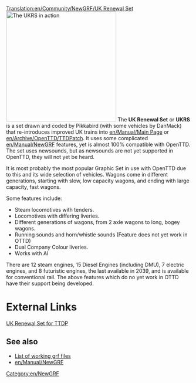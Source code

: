 [[Translation:en/Community/NewGRF/UK Renewal Set]]
[[File:en/Manual/Newgrfexampless.png|thumb|300px|right|The UKRS in action]]
The '''UK Renewal Set''' or '''UKRS''' is a set drawn and coded by Pikkabird (with some vehicles by DanMack) that re-introduces improved UK trains into [[en/Manual/Main Page]] or [[en/Archive/OpenTTD/TTDPatch]]. It uses some complicated [[en/Manual/NewGRF]] features, yet is almost 100% compatible with OpenTTD. The set uses newsounds, but as newsounds are not yet supported in OpenTTD, they will not yet be heard.

It is most probably the most popular Graphic Set in use with OpenTTD due to this and its wide selection of vehicles. Wagons come in different generations, starting with slow, low capacity wagons, and ending with large capacity, fast wagons.

Some features include:
*Steam locomotives with tenders.
*Locomotives with differing liveries.
*Different generations of wagons, from 2 axle wagons to long, bogey wagons.
*Running sounds and horn/whistle sounds (Feature does not yet work in OTTD)
*Dual Company Colour liveries.
*Works with AI

There are 12 steam engines, 15 Diesel Engines (including DMU), 7 electric engines, and 8 futuristic engines, the last available in 2039, and is available for conventional rail. The above features which do no yet work in OTTD have their support being developed.

= External Links =
[http://www.pikkarail.com/ttdp/ukrs/ UK Renewal Set for TTDP]
== See also ==
*[[en/Community/NewGRF/Main Page|List of working grf files]]
*[[en/Manual/NewGRF]]

[[Category:en/NewGRF]]
